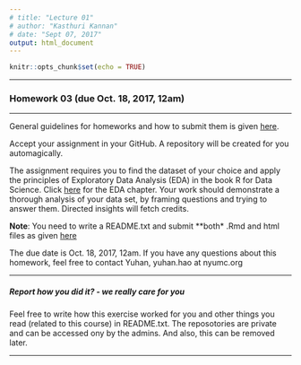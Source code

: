 ```yaml
---
# title: "Lecture 01"
# author: "Kasthuri Kannan"
# date: "Sept 07, 2017"
output: html_document
---
```


```r
knitr::opts_chunk$set(echo = TRUE)
```

---

### Homework 03 (due Oct. 18, 2017, 12am)

---

General guidelines for homeworks and how to submit them is given [here](https://kannan-kasthuri.github.io/Homework_Files/guidelines.html).

Accept your assignment in your GitHub. A repository will be created for you automagically.

The assignment requires you to find the dataset of your choice and apply the principles of Exploratory Data Analysis (EDA) in the book R for Data Science. Click [here](http://r4ds.had.co.nz/exploratory-data-analysis.html) for the EDA chapter. Your work should demonstrate a thorough analysis of your data set, by framing questions and trying to answer them. Directed insights will fetch credits.

**Note**: You need to write a README.txt and submit **both* .Rmd and html files as given [here](https://kannan-kasthuri.github.io/Homework_Files/guidelines.html) 

The due date is Oct. 18, 2017, 12am. If you have any questions about this homework, feel free to contact Yuhan, yuhan.hao at nyumc.org

---

##### Report how you did it? - we really care for you

Feel free to write how this exercise worked for you and other things you read (related to this course) in README.txt. The reposotories are private and can be accessed ony by the admins. And also, this can be removed later.

---